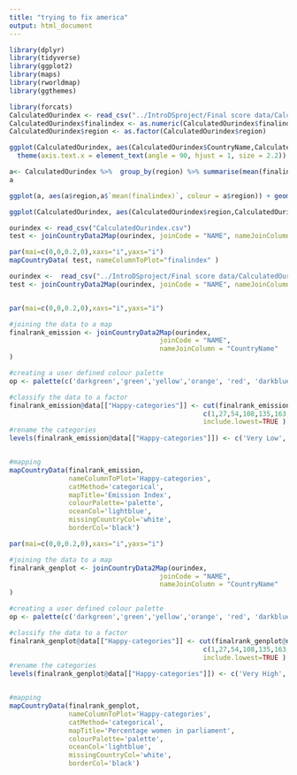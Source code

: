 ```yaml
---
title: "trying to fix america"
output: html_document
---
```


```r
library(dplyr)
library(tidyverse)
library(ggplot2)
library(maps)
library(rworldmap)
library(ggthemes)

library(forcats)
CalculatedOurindex <- read_csv("../IntroDSproject/Final score data/CalculatedOurindex.csv")
CalculatedOurindex$finalindex <- as.numeric(CalculatedOurindex$finalindex )
CalculatedOurindex$region <- as.factor(CalculatedOurindex$region)

```

```r
ggplot(CalculatedOurindex, aes(CalculatedOurindex$CountryName,CalculatedOurindex$finalindex, colour=CalculatedOurindex$region)) + geom_point(size=2, stat="identity") + labs(colour = "Regions",title = "Scatter plot showing the distribution of country ranks by region", x = "Country", y = "Wellbeing Index ranking") + theme_igray()+ 
  theme(axis.text.x = element_text(angle = 90, hjust = 1, size = 2.2)) 

```

```r
a<- CalculatedOurindex %>%  group_by(region) %>% summarise(mean(finalindex)) 
a

ggplot(a, aes(a$region,a$`mean(finalindex)`, colour = a$region)) + geom_point(show.legend = FALSE, size = 7) + aes(x = fct_reorder(region,`mean(finalindex)`))  + labs(title = "Plot showing the mean regional rank", x = "Region", y = "Mean Wellbeing Index ranking per region") + theme_igray()
```

```r
ggplot(CalculatedOurindex, aes(CalculatedOurindex$region,CalculatedOurindex$finalindex, colour=CalculatedOurindex$region)) + geom_boxplot(show.legend = FALSE)+aes(x = fct_reorder(region,finalindex)) + labs(colour = "Regions",title = "Scatter plot showing the distribution of country ranks by region", x = "Country", y = "Wellbeing Index ranking") + theme_igray()

```

```r

ourindex <- read_csv("CalculatedOurindex.csv")
test <- joinCountryData2Map(ourindex, joinCode = "NAME", nameJoinColumn = "CountryName")

par(mai=c(0,0,0.2,0),xaxs="i",yaxs="i")
mapCountryData( test, nameColumnToPlot="finalindex" )
```


```r

ourindex <-  read_csv("../IntroDSproject/Final score data/CalculatedOurindex.csv")
test <- joinCountryData2Map(ourindex, joinCode = "NAME", nameJoinColumn = "CountryName")


par(mai=c(0,0,0.2,0),xaxs="i",yaxs="i")

#joining the data to a map
finalrank_emission <- joinCountryData2Map(ourindex,
                                      joinCode = "NAME",
                                      nameJoinColumn = "CountryName"
)

#creating a user defined colour palette
op <- palette(c('darkgreen','green','yellow','orange', 'red', 'darkblue'))

#classify the data to a factor
finalrank_emission@data[["Happy-categories"]] <- cut(finalrank_emission@data[["finalrank_emission"]],
                                                 c(1,27,54,108,135,163,190),
                                                 include.lowest=TRUE )
#rename the categories
levels(finalrank_emission@data[["Happy-categories"]]) <- c('Very Low', 'Low','Low Average','High Average','High','Very High')


#mapping
mapCountryData(finalrank_emission,
               nameColumnToPlot='Happy-categories',
               catMethod='categorical',
               mapTitle='Emission Index', 
               colourPalette='palette',
               oceanCol='lightblue',
               missingCountryCol='white', 
               borderCol='black')

```


```r
par(mai=c(0,0,0.2,0),xaxs="i",yaxs="i")

#joining the data to a map
finalrank_genplot <- joinCountryData2Map(ourindex,
                                      joinCode = "NAME",
                                      nameJoinColumn = "CountryName"
)

#creating a user defined colour palette
op <- palette(c('darkgreen','green','yellow','orange', 'red', 'darkblue'))

#classify the data to a factor
finalrank_genplot@data[["Happy-categories"]] <- cut(finalrank_genplot@data[["finalrank_gen"]],
                                                 c(1,27,54,108,135,163,190),
                                                 include.lowest=TRUE )
#rename the categories
levels(finalrank_genplot@data[["Happy-categories"]]) <- c('Very High', 'High','High Average','Low Average','Low','Very Low')


#mapping
mapCountryData(finalrank_genplot,
               nameColumnToPlot='Happy-categories',
               catMethod='categorical',
               mapTitle='Percentage women in parliament', 
               colourPalette='palette',
               oceanCol='lightblue',
               missingCountryCol='white', 
               borderCol='black')


```

